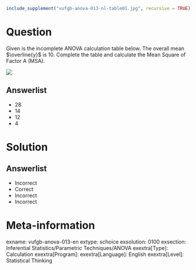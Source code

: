 ```r
include_supplement("vufgb-anova-013-nl-table01.jpg", recursive = TRUE)
```

Question
========

Given is the incomplete ANOVA calculation table below. The overall mean $\overline{y}$ is 10. Complete the table and calculate the Mean Square of Factor A (MSA).

![](vufgb-anova-013-nl-table01.jpg)
  
Answerlist
----------
* 28
* 14
* 12
* 4


Solution
========

Answerlist
----------
* Incorrect
* Correct
* Incorrect
* Incorrect

Meta-information
================
exname: vufgb-anova-013-en
extype: schoice
exsolution: 0100
exsection: Inferential Statistics/Parametric Techniques/ANOVA
exextra[Type]: Calculation
exextra[Program]: 
exextra[Language]: English
exextra[Level]: Statistical Thinking
